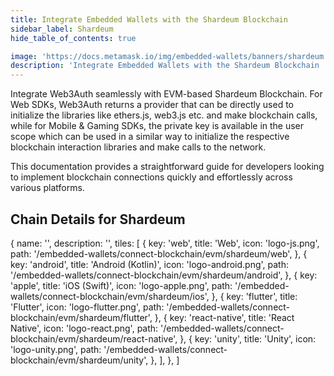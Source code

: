 ```yaml
---
title: Integrate Embedded Wallets with the Shardeum Blockchain
sidebar_label: Shardeum
hide_table_of_contents: true

image: 'https://docs.metamask.io/img/embedded-wallets/banners/shardeum.png'
description: 'Integrate Embedded Wallets with the Shardeum Blockchain | Embedded Wallets'
---
```



<SEO
  title="Integrate Embedded Wallets with the Shardeum Blockchain"
  description="Integrate Embedded Wallets with the Shardeum Blockchain | Embedded Wallets"
  image="https://docs.metamask.io/img/embedded-wallets/banners/shardeum.png"
  slug="/embedded-wallets/connect-blockchain/evm/shardeum"
/>

Integrate Web3Auth seamlessly with EVM-based Shardeum Blockchain. For Web SDKs, Web3Auth returns a provider that can be directly used to initialize the libraries like ethers.js, web3.js etc. and make blockchain calls, while for Mobile & Gaming SDKs, the private key is available in the user scope which can be used in a similar way to initialize the respective blockchain interaction libraries and make calls to the network.

This documentation provides a straightforward guide for developers looking to implement blockchain connections quickly and effortlessly across various platforms.

## Chain Details for Shardeum

<ChainDetailsShardeum />

  {
    name: '',
    description: '',
    tiles: [
      {
        key: 'web',
        title: 'Web',
        icon: 'logo-js.png',
        path: '/embedded-wallets/connect-blockchain/evm/shardeum/web',
      },
      {
        key: 'android',
        title: 'Android (Kotlin)',
        icon: 'logo-android.png',
        path: '/embedded-wallets/connect-blockchain/evm/shardeum/android',
      },
      {
        key: 'apple',
        title: 'iOS (Swift)',
        icon: 'logo-apple.png',
        path: '/embedded-wallets/connect-blockchain/evm/shardeum/ios',
      },
      {
        key: 'flutter',
        title: 'Flutter',
        icon: 'logo-flutter.png',
        path: '/embedded-wallets/connect-blockchain/evm/shardeum/flutter',
      },
      {
        key: 'react-native',
        title: 'React Native',
        icon: 'logo-react.png',
        path: '/embedded-wallets/connect-blockchain/evm/shardeum/react-native',
      },
      {
        key: 'unity',
        title: 'Unity',
        icon: 'logo-unity.png',
        path: '/embedded-wallets/connect-blockchain/evm/shardeum/unity',
      },
    ],
  },
]

<Tiles tileGroups={Shardeum} />
